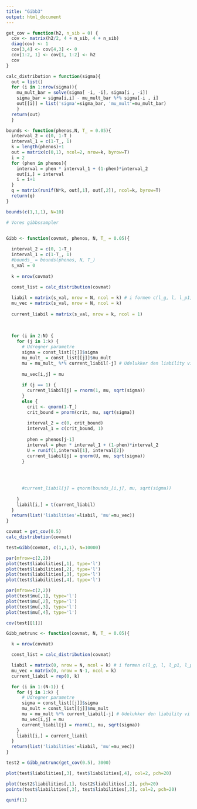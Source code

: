 ```yaml
---
title: "Gibb3"
output: html_document
---
```


```r
get_cov = function(h2, n_sib = 0) {
  cov <- matrix(h2/2, 4 + n_sib, 4 + n_sib)
  diag(cov) <- 1
  cov[3,4] <- cov[4,3] <- 0
  cov[1:2, 1] <- cov[1, 1:2] <- h2
  cov
}
```


```r
calc_distribution = function(sigma){
  out = list()
  for (i in 1:nrow(sigma)){
    mu_mult_bar = solve(sigma[ -i, -i], sigma[i , -i])
    sigma_bar = sigma[i,i] - mu_mult_bar %*% sigma[-i , i]
    out[[i]] = list('sigma'=sigma_bar, 'mu_mult'=mu_mult_bar)
    }
  return(out)
  }
```


```r
bounds <- function(phenos,N, T_ = 0.05){
  interval_2 = c(0, 1-T_)
  interval_1 = c(1-T_, 1)
  k = length(phenos)+1
  out = matrix(c(0,1), ncol=2, nrow=k, byrow=T)
  i = 2
  for (phen in phenos){
    interval = phen * interval_1 + (1-phen)*interval_2
    out[i,] = interval
    i = i+1
  }
  q = matrix(runif(N*k, out[,1], out[,2]), ncol=k, byrow=T)
  return(q)
}

```


```r
bounds(c(1,1,1), N=10)
```


```r
# Vores gibbssampler


Gibb <- function(covmat, phenos, N, T_ = 0.05){
  
  interval_2 = c(0, 1-T_)
  interval_1 = c(1-T_, 1)
  #bounds_ = bounds(phenos, N, T_) 
  s_val = 0
  
  k = nrow(covmat)

  const_list = calc_distribution(covmat)
  
  liabil = matrix(s_val, nrow = N, ncol = k) # i formen c(l_g, l, l_p1, l_p2)
  mu_vec = matrix(s_val, nrow = N, ncol = k)
  
  current_liabil = matrix(s_val, nrow = k, ncol = 1)
  
  
  
  for (i in 2:N) {
    for (j in 1:k) {
      # Udregner parametre
      sigma = const_list[[j]]$sigma
      mu_mult_ = const_list[[j]]$mu_mult
      mu = mu_mult_ %*% current_liabil[-j] # Udelukker den liability vi er kommet til
    
      mu_vec[i,j] = mu
      
      if (j == 1) {
        current_liabil[j] = rnorm(1, mu, sqrt(sigma))
      }
      else {
        crit <- qnorm(1-T_)
        crit_bound = pnorm(crit, mu, sqrt(sigma))
        
        interval_2 = c(0, crit_bound)
        interval_1 = c(crit_bound, 1)
        
        phen = phenos[j-1]
        interval = phen * interval_1 + (1-phen)*interval_2
        U = runif(1,interval[1], interval[2])
        current_liabil[j] = qnorm(U, mu, sqrt(sigma))
      }
      

      
      
      #current_liabil[j] = qnorm(bounds_[i,j], mu, sqrt(sigma)) 
      
    }
    liabil[i,] = t(current_liabil)
  }
  return(list('liabilities'=liabil, 'mu'=mu_vec))
}
```


```r
covmat = get_cov(0.5)
calc_distribution(covmat)
```


```r
test=Gibb(covmat, c(1,1,1), N=10000)

par(mfrow=c(2,2))
plot(test$liabilities[,1], type='l')
plot(test$liabilities[,2], type='l')
plot(test$liabilities[,3], type='l')
plot(test$liabilities[,4], type='l')
```


```r
par(mfrow=c(2,2))
plot(test$mu[,1], type='l')
plot(test$mu[,2], type='l')
plot(test$mu[,3], type='l')
plot(test$mu[,4], type='l')
```



```r
cov(test[[1]])
```


```r
Gibb_notrunc <- function(covmat, N, T_ = 0.05){

  k = nrow(covmat)

  const_list = calc_distribution(covmat)

  liabil = matrix(0, nrow = N, ncol = k) # i formen c(l_g, l, l_p1, l_p2)
  mu_vec = matrix(0, nrow = N-1, ncol = k)
  current_liabil = rep(0, k)

  for (i in 1:(N-1)) {
    for (j in 1:k) {
      # Udregner parametre
      sigma = const_list[[j]]$sigma
      mu_mult = const_list[[j]]$mu_mult
      mu = mu_mult %*% current_liabil[-j] # Udelukker den liability vi er kommet til
      mu_vec[i,j] = mu
      current_liabil[j] = rnorm(1, mu, sqrt(sigma))
    }
    liabil[i,] = current_liabil
  }
  return(list('liabilities'=liabil, 'mu'=mu_vec))
}
```

```r
test2 = Gibb_notrunc(get_cov(0.5), 3000)
```

```r
plot(test$liabilities[,3], test$liabilities[,4], col=2, pch=20)
```




```r
plot(test2$liabilities[,1], test2$liabilities[,2], pch=20)
points(test$liabilities[,3], test$liabilities[,3], col=2, pch=20)
```
```r
qunif(1)
```


